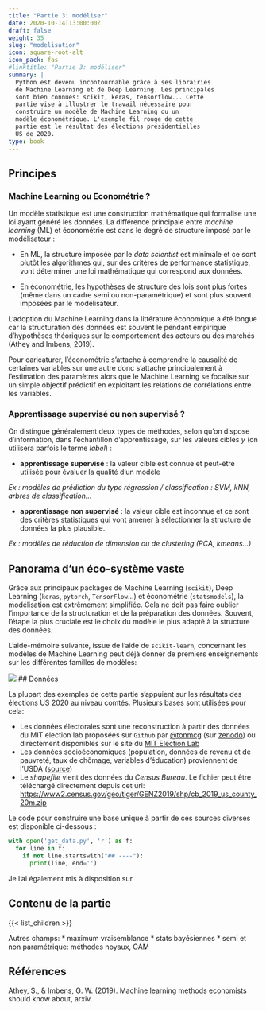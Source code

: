 ```yaml
---
title: "Partie 3: modéliser"
date: 2020-10-14T13:00:00Z
draft: false
weight: 35
slug: "modelisation"
icon: square-root-alt
icon_pack: fas
#linktitle: "Partie 3: modéliser"
summary: |
  Python est devenu incontournable grâce à ses librairies
  de Machine Learning et de Deep Learning. Les principales
  sont bien connues: scikit, keras, tensorflow... Cette
  partie vise à illustrer le travail nécessaire pour
  construire un modèle de Machine Learning ou un
  modèle économétrique. L'exemple fil rouge de cette
  partie est le résultat des élections présidentielles
  US de 2020.
type: book
---
```



## Principes

### Machine Learning ou Econométrie ?

Un modèle statistique est une construction mathématique qui formalise une loi
ayant généré les données. La différence principale entre *machine learning* (ML) et économétrie
est dans le degré de structure imposé par le modélisateur :

- En ML,
la structure imposée par le *data scientist* est minimale et ce sont plutôt
les algorithmes qui, sur des critères de performance statistique, vont
déterminer une loi mathématique qui correspond aux données.

- En économétrie,
les hypothèses de structure des lois sont plus fortes (même dans un cadre semi ou non-paramétrique) et sont plus souvent imposées
par le modélisateur.

L'adoption du Machine Learning dans la littérature économique a été longue car la structuration des données est souvent le pendant empirique d'hypothèses théoriques sur le comportement des acteurs ou des marchés (Athey and Imbens, 2019). 

Pour caricaturer, l’économétrie s’attache à comprendre la causalité de certaines variables sur une autre donc s'attache principalement à l'estimation des paramètres alors que le Machine Learning se focalise sur un simple objectif prédictif en exploitant les relations de corrélations entre les variables.

### Apprentissage supervisé ou non supervisé ?

On distingue généralement deux types de méthodes, selon qu'on dispose d'information, dans l'échantillon
d'apprentissage, sur les valeurs cibles *y* (on utilisera parfois le terme *label*) :

* **apprentissage supervisé** : la valeur cible est connue et peut-être utilisée pour évaluer la qualité d'un modèle 

*Ex : modèles de prédiction du type régression / classification : SVM, kNN, arbres de classification...*

* **apprentissage non supervisé** : la valeur cible est inconnue et ce sont des critères statistiques qui vont amener
à sélectionner la structure de données la plus plausible. 

*Ex : modèles de réduction de dimension ou de clustering (PCA, kmeans...)*

## Panorama d'un éco-système vaste

Grâce aux principaux packages de Machine Learning (`scikit`), Deep Learning (`keras`, `pytorch`, `TensorFlow`...) et économétrie  (`statsmodels`), la modélisation est extrêmement simplifiée. Cela ne doit pas faire oublier l'importance de la structuration et de la préparation des données. Souvent, l'étape la plus cruciale est le choix du modèle le plus adapté à la structure des données.

L'aide-mémoire suivante, issue de l'aide de `scikit-learn`, concernant les modèles de Machine Learning peut déjà donner de premiers enseignements sur les différentes familles de modèles:

![](https://scikit-learn.org/stable/_static/ml_map.png)
## Données

La plupart des exemples de cette partie s'appuient sur les résultats des
élections US 2020 au niveau comtés. Plusieurs bases sont utilisées pour 
cela:

* Les données électorales sont une reconstruction à partir des données du MIT election lab
proposées sur `Github` par [@tonmcg](https://github.com/tonmcg/US_County_Level_Election_Results_08-20)
(sur [zenodo](https://zenodo.org/record/3975765))
ou directement disponibles sur le site du [MIT Election Lab](https://electionlab.mit.edu/data)
* Les données socioéconomiques (population, données de revenu et de pauvreté, 
taux de chômage, variables d'éducation) proviennent de l'USDA ([source](https://www.ers.usda.gov/data-products/county-level-data-sets/))
* Le *shapefile* vient des données du *Census Bureau*. Le fichier peut
être téléchargé directement depuis cet url:
<https://www2.census.gov/geo/tiger/GENZ2019/shp/cb_2019_us_county_20m.zip>

Le code pour construire une base unique à partir de ces sources diverses
est disponible ci-dessous : 

```python
with open('get_data.py', 'r') as f:
  for line in f:
    if not line.startswith("## ----"):
      print(line, end='')
```

Je l'ai également mis à disposition sur
<a href="https://raw.githubusercontent.com/linogaliana/python-datascientist/master/content/course/modelisation/get_data.py" class="github"><i class="fab fa-github"></i></a>

## Contenu de la partie

{{< list_children >}}

Autres champs:
* maximum vraisemblance
* stats bayésiennes
* semi et non paramétrique: méthodes noyaux, GAM

## Références

Athey, S., & Imbens, G. W. (2019). Machine learning methods economists should know about, arxiv.